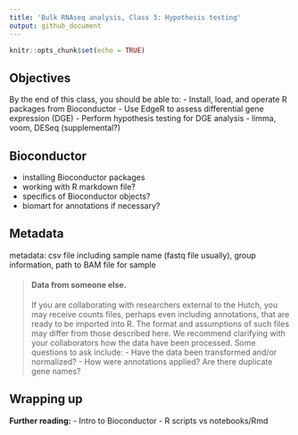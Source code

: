 ```yaml
---
title: 'Bulk RNAseq analysis, Class 3: Hypothesis testing'
output: github_document
---
```


<!--class3.md is generated from class3.Rmd. Please edit that file -->

```r
knitr::opts_chunk$set(echo = TRUE)
```

## Objectives

By the end of this class, you should be able to:
- Install, load, and operate R packages from Bioconductor
- Use EdgeR to assess differential gene expression (DGE)
- Perform hypothesis testing for DGE analysis
- limma, voom, DESeq (supplemental?)

## Bioconductor 

- installing Bioconductor packages
- working with R markdown file?
- specifics of Bioconductor objects?
- biomart for annotations if necessary?

## Metadata

metadata: csv file including sample name (fastq file usually), group information, path to BAM file for sample

> #### Data from someone else.
>
> If you are collaborating with researchers external to the Hutch,
> you may receive counts files, perhaps even including annotations,
> that are ready to be imported into R.
> The format and assumptions of such files may differ from those described here.
> We recommend clarifying with your collaborators how the data have been processed.
> Some questions to ask include:
> - Have the data been transformed and/or normalized?
> - How were annotations applied? Are there duplicate gene names?

## Wrapping up

**Further reading:**
- Intro to Bioconductor
- R scripts vs notebooks/Rmd
